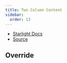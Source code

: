 ```yaml
---
title: Two Column Content
sidebar:
  order: 13
---
```


- [Starlight Docs](https://starlight.astro.build/reference/overrides/#twocolumncontent)
- [Source](https://github.com/withastro/starlight/blob/main/packages/starlight/components/TwoColumnContent.astro)


## Override

<Code code={TwoColumnContent} lang="astro" title="TwoColumnContent.astro" />
